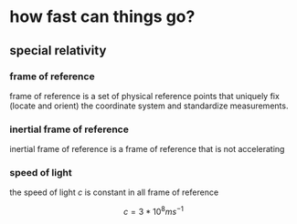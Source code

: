 # how fast can things go?

## special relativity

### frame of reference

frame of reference is a set of physical reference points that uniquely fix (locate and orient) the coordinate system and standardize measurements.

### inertial frame of reference

inertial frame of reference is a frame of reference that is not accelerating

### speed of light

the speed of light $c$ is constant in all frame of reference

$$c=3*10^8ms^{-1}$$